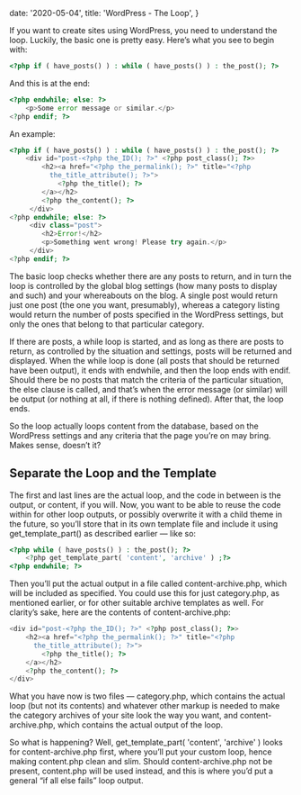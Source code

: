 
  date: '2020-05-04',
  title: 'WordPress - The Loop',
}

If you want to create sites using WordPress, you need to understand the loop. Luckily, the basic one is pretty easy. Here’s what you see to begin with:

```php
<?php if ( have_posts() ) : while ( have_posts() ) : the_post(); ?>
```

And this is at the end:

```php
<?php endwhile; else: ?>
    <p>Some error message or similar.</p>
<?php endif; ?>
```

An example:

```php
<?php if ( have_posts() ) : while ( have_posts() ) : the_post(); ?>
    <div id="post-<?php the_ID(); ?>" <?php post_class(); ?>>
        <h2><a href="<?php the_permalink(); ?>" title="<?php
          the_title_attribute(); ?>">
            <?php the_title(); ?>
        </a></h2>
        <?php the_content(); ?>
     </div>
<?php endwhile; else: ?>
     <div class="post">
        <h2>Error!</h2>
        <p>Something went wrong! Please try again.</p>
     </div>
<?php endif; ?>
```

The basic loop checks whether there are any posts to return, and in turn the loop is controlled by the global blog settings (how many posts to display and such) and your whereabouts on the blog. A single post would return just one post (the one you want, presumably), whereas a category listing would return the number of posts specified in the WordPress settings, but only the ones that belong to that particular category.

If there are posts, a while loop is started, and as long as there are posts to return, as controlled by the situation and settings, posts will be returned and displayed. When the while loop is done (all posts that should be returned have been output), it ends with endwhile, and then the loop ends with endif.
Should there be no posts that match the criteria of the particular situation, the else clause is called, and that’s when the error message (or similar) will be output (or nothing at all, if there is nothing defined). After that, the loop ends.

So the loop actually loops content from the database, based on the WordPress settings and any criteria that the page you’re on may bring. Makes sense, doesn’t it?

## Separate the Loop and the Template

The first and last lines are the actual loop, and the code in between is the output, or content, if you will. Now, you want to be able to reuse the code within for other loop outputs, or possibly overwrite it with a child theme in the future, so you’ll store that in its own template file and include it using get_template_part() as described earlier — like so:

```php
<?php while ( have_posts() ) : the_post(); ?>
    <?php get_template_part( 'content', 'archive' ) ;?>
<?php endwhile; ?>
```

Then you’ll put the actual output in a file called content-archive.php, which will be included as specified. You could use this for just category.php, as mentioned earlier, or for other suitable archive templates as well. For clarity’s sake, here are the contents of content-archive.php:

```php
<div id="post-<?php the_ID(); ?>" <?php post_class(); ?>>
    <h2><a href="<?php the_permalink(); ?>" title="<?php
      the_title_attribute(); ?>">
        <?php the_title(); ?>
    </a></h2>
    <?php the_content(); ?>
</div>
```

What you have now is two files — category.php, which contains the actual loop (but not its contents) and whatever other markup is needed to make the category archives of your site look the way you want, and content-archive.php, which contains the actual output of the loop.

So what is happening? Well, get_template_part( 'content', 'archive' ) looks for content-archive.php first, where you’ll put your custom loop, hence making content.php clean and slim. Should content-archive.php not be present, content.php will be used instead, and this is where you’d put a general “if all else fails” loop output.


